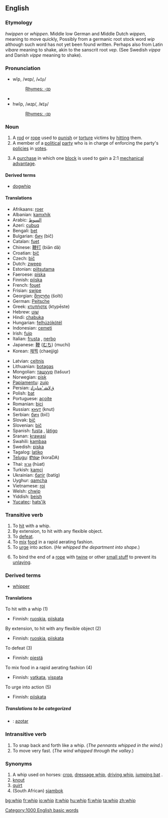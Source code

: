 ==English==

===Etymology===
{{ME.}} ''hwippen'' or ''whippen''. Middle low German and Middle Dutch ''wippen'', meaning to move quickly, Possibly from a germanic root stock word ''wip'' although such word has not yet been found written. Perhaps also from Latin ''vibare'' meaning to shake, akin to the sanscrit root ''vep''. (See Swedish ''vippa'' and Danish ''vippe'' meaning to shake).

===Pronunciation===
*wĭp, /wɪp/, /<tt>wIp</tt>/
*:[[Rhymes:English:-ɪp|Rhymes: -ɪp]]
*{{audio|en-us-whip.ogg|Audio (US)}}
*hwĭp, /ʍɪp/, /<tt>WIp</tt>/
*:[[Rhymes:English:-ɪp|Rhymes: -ɪp]]

===Noun===
{{en-noun-reg}}
# A [[rod]] or [[rope]] used to [[punish]] or [[torture]] victims by [[hit]]ting them.
# A member of a [[political]] [[party]] who is in charge of enforcing the party's [[policy|policies]] in [[vote]]s.
# {{nautical}} A [[purchase]] in which one [[block]] is used to gain a 2:1 [[mechanical advantage]].

====Derived terms====
*[[dogwhip]]

====Translations====
{{top}}
*Afrikaans: [[roer]]
*Albanian: [[kamxhik]]
*Arabic: [[السوط]]
*Azeri: [[çubuq]]
*Bengali: [[bet]]
*Bulgarian: [[бич]] (bič)
*Catalan: [[fuet]]
*Chinese: [[鞭打]] (biān dǎ)
*Croatian: [[bič]]
*Czech: [[bič]]
*Dutch: [[zweep]]
*Estonian: [[piitsutama]]
*Faeroese: [[píska]]
*Finnish: [[piiska]]
*French: [[fouet]]
*Frisian: [[swipe]]
*Georgian: [[შოლტი]] (šolti)
*German: [[Peitsche]]
*Greek: [[κτυπήστε]] (ktypēste)
*Hebrew: [[שׁוֹט]]
*Hindi: [[chabuka]]
*Hungarian: [[felhúzókötél]]
*Indonesian: [[cemeti]]
*Irish: [[fuip]]
*Italian: [[frusta]] {{f}}, [[nerbo]] {{m}}
*Japanese: [[鞭]] ([[むち]]) (muchi)
*Korean: [[채찍]] (chaejjig)
{{mid}}
*Latvian: [[celtnis]]
*Lithuanian: [[botagas]]
*Mongolian: [[ташуур]] (tašuur)
*Norwegian: [[pisk]]
*[[Papiamentu]]: [[zuip]]
*Persian: [[ﻕﻻﺸ ‘ﻩﻨﺎﻴﺯﺎﺘ]]
*Polish: [[bat]]
*Portuguese: [[açoite]]
*Romanian: [[bici]]
*Russian: [[кнут]] (knut)
*Serbian: [[бич]] (bič)
*Slovak: [[bič]]
*Slovenian: [[bič]]
*Spanish: [[fusta]] {{f}}, [[látigo]] {{m}}
*Sranan: [[krawasi]]
*Swahili: [[kambaa]]
*Swedish: [[piska]]
*Tagalog: [[latiko]]
*[[Telugu]]: [[కొరడా]] (koraDA)
*Thai: [[หวด]] (hùat)
*Turkish: [[kamçi]]
*Ukrainian: [[батіг]] (batíg)
*Uyghur: [[qamcha]]
*Vietnamese: [[roi]]
*Welsh: [[chwip]]
*Yiddish: [[beish]]
*[[Yucatec]]: [[hats'ik]]
{{bottom}}

===Transitive verb===
{{en-verb|whip|p|ing}}

# To [[hit]] with a whip.
# By extension, to hit with any flexible object.
# To [[defeat]].
# To [[mix]] [[food]] in a rapid aerating fashion.
# To [[urge]] into action. (''He whipped the department into shape.'')
# {{nautical}} To bind the end of a [[rope]] with [[twine]] or other [[small stuff]] to prevent its [[unlay]]ing.

===Derived terms===
*[[whipper]]

====Translations====
;To hit with a whip (1)
{{top}}
*Finnish: [[ruoskia]], [[piiskata]]
{{mid}}
{{bottom}}

;By extension, to hit with any flexible object (2)
{{top}}
*Finnish: [[ruoskia]], [[piiskata]]
{{mid}}
{{bottom}}

;To defeat (3)
{{top}}
*Finnish: [[piestä]]
{{mid}}
{{bottom}}

;To mix food in a rapid aerating fashion (4)
{{top}}
*Finnish: [[vatkata]], [[vispata]]
{{mid}}
{{bottom}}

;To urge into action (5)
{{top}}
*Finnish: [[piiskata]]
{{mid}}
{{bottom}}

=====Translations to be categorized=====
{{checktrans}}
{{top}}
*{{ttbc|Spanish}}: [[azotar]]
{{mid}}
{{bottom}}

===Intransitive verb===
{{en-verb|whip|p|ing}}

# To snap back and forth like a whip.  (''The pennants whipped in the wind.'')
# To move very fast.  (''The wind whipped through the valley.'')

===Synonyms===
# A whip used on horses: [[crop]], [[dressage whip]], [[driving whip]], [[jumping bat]] .
# [[knout]]
# [[quirt]]
# (South African) [[sjambok]]

[[Category:1000 English basic words]]

[[bg:whip]]
[[fr:whip]]
[[io:whip]]
[[it:whip]]
[[hu:whip]]
[[fi:whip]]
[[ta:whip]]
[[zh:whip]]